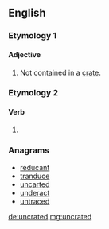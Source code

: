 ==English==

===Etymology 1===
{{prefix|en|un|crated}}

====Adjective====
{{en-adj|-}}

# Not contained in a [[crate]].

===Etymology 2===
{{suffix|en|uncrate|ed}}

====Verb====
{{head|en|verb form}}

# {{en-past of|uncrate}}

===Anagrams===
* [[reducant#English|reducant]]
* [[tranduce#English|tranduce]]
* [[uncarted#English|uncarted]]
* [[underact#English|underact]]
* [[untraced#English|untraced]]

[[de:uncrated]]
[[mg:uncrated]]